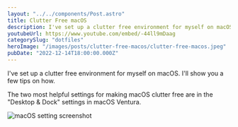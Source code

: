 ```yaml
---
layout: "../../components/Post.astro"
title: Clutter Free macOS
description: I've set up a clutter free environment for myself on macOS. I'll show you a few tips on how.
youtubeUrl: https://www.youtube.com/embed/-44ll9mDaag
categorySlug: "dotfiles"
heroImage: "/images/posts/clutter-free-macos/clutter-free-macos.jpeg"
pubDate: "2022-12-14T18:00:00.000Z"
---
```


I've set up a clutter free environment for myself on macOS. I'll show you a few tips on how.

The two most helpful settings for making macOS clutter free are in the "Desktop & Dock" settings in macOS Ventura.

![macOS setting screenshot](/images/posts/clutter-free-macos/clutter-free-macos-settings.png)
